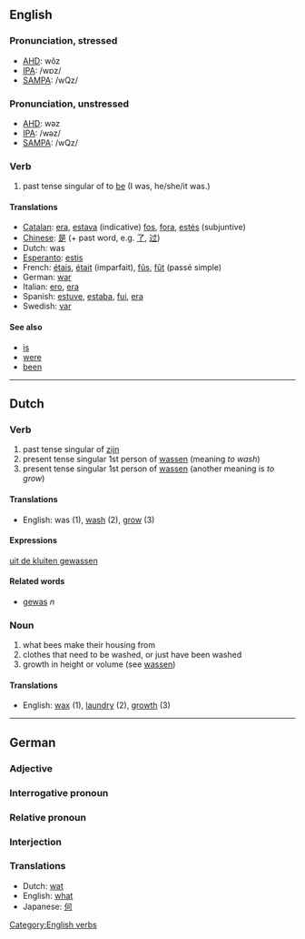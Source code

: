 {{wikipedia}}
==English==
===Pronunciation, stressed===
*[[w:AHD|AHD]]: wŏz 
*[[w:IPA|IPA]]: /wɒz/
*[[w:SAMPA|SAMPA]]: /wQz/
===Pronunciation, unstressed===
*[[w:AHD|AHD]]: wəz 
*[[w:IPA|IPA]]: /wəz/
*[[w:SAMPA|SAMPA]]: /wQz/

===Verb===
[[Category:English verbs]]
# past tense singular of to [[be]] (I was, he/she/it was.)

====Translations====
*[[Catalan]]: [[era]], [[estava]] (indicative) [[fos]], [[fora]], [[estés]] (subjuntive)
*[[Chinese]]: [[是]] (+ past word, e.g. [[了]], [[过]])
*Dutch: was
*[[Esperanto]]: [[estis]]
*French: [[étais]], [[était]] (imparfait), [[fûs]], [[fût]] (passé simple)
*German: [[war]]
*Italian: [[ero]], [[era#Italian|era]]
*Spanish: [[estuve]], [[estaba]], [[fui]], [[era]]
*Swedish: [[var]]

====See also====
*[[is]]
*[[were]]
*[[been]]

----

==Dutch==

===Verb===

# past tense singular of [[zijn]]
# present tense singular 1st person of [[wassen]] (meaning ''to wash'')
# present tense singular 1st person of [[wassen]] (another meaning is ''to grow'')

====Translations====

*English: was (1), [[wash]] (2), [[grow]] (3)

====Expressions====

[[uit de kluiten gewassen]]

====Related words====

*[[gewas]] ''n''

===Noun===

# what bees make their housing from
# clothes that need to be washed, or just have been washed
# growth in height or volume (see [[wassen]])

====Translations====

*English: [[wax]] (1), [[laundry]] (2), [[growth]] (3)

----

==German==

===Adjective===

===Interrogative pronoun===

===Relative pronoun===

===Interjection===

===Translations===

*Dutch: [[wat]]
*English: [[what]]
*Japanese: [[何]]